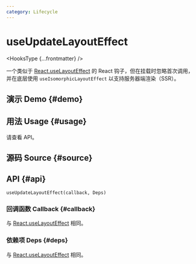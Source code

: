 ```yaml
---
category: Lifecycle
---
```


# useUpdateLayoutEffect


<HooksType {...frontmatter} />

一个类似于 [React.useLayoutEffect](https://react.dev/reference/react/useLayoutEffect) 的 React 钩子，但在挂载时忽略首次调用，并在底层使用 `useIsomorphicLayoutEffect` 以支持服务器端渲染（SSR）。

## 演示 Demo \{#demo}


<App />

## 用法 Usage \{#usage}

请查看 API。

## 源码 Source \{#source}


<Source />

## API \{#api}

```tsx
useUpdateLayoutEffect(callback, Deps)
```

### 回调函数 Callback \{#callback}

与 [React.useLayoutEffect](https://react.dev/reference/react/useLayoutEffect) 相同。

### 依赖项 Deps \{#deps}

与 [React.useLayoutEffect](https://react.dev/reference/react/useLayoutEffect) 相同。
